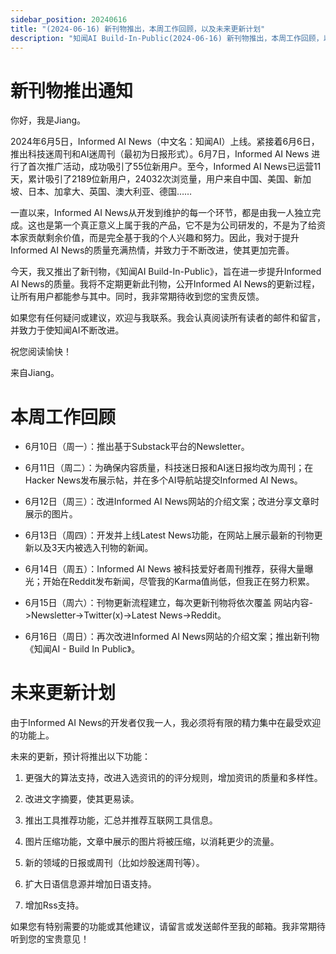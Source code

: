 ```yaml
---
sidebar_position: 20240616
title: "(2024-06-16) 新刊物推出，本周工作回顾，以及未来更新计划"
description: "知闻AI Build-In-Public(2024-06-16) 新刊物推出，本周工作回顾，以及未来更新计划"
---
```


# 新刊物推出通知

你好，我是Jiang。

2024年6月5日，Informed AI News（中文名：知闻AI）上线。紧接着6月6日，推出科技迷周刊和AI迷周刊（最初为日报形式）。6月7日，Informed AI News 进行了首次推广活动，成功吸引了55位新用户。至今，Informed AI News已运营11天，累计吸引了2189位新用户，24032次浏览量，用户来自中国、美国、新加坡、日本、加拿大、英国、澳大利亚、德国……

一直以来，Informed AI News从开发到维护的每一个环节，都是由我一人独立完成。这也是第一个真正意义上属于我的产品，它不是为公司研发的，不是为了给资本家贡献剩余价值，而是完全基于我的个人兴趣和努力。因此，我对于提升Informed AI News的质量充满热情，并致力于不断改进，使其更加完善。

今天，我又推出了新刊物，《知闻AI Build-In-Public》，旨在进一步提升Informed AI News的质量。我将不定期更新此刊物，公开Informed AI News的更新过程，让所有用户都能参与其中。同时，我非常期待收到您的宝贵反馈。

如果您有任何疑问或建议，欢迎与我联系。我会认真阅读所有读者的邮件和留言，并致力于使知闻AI不断改进。

祝您阅读愉快！

来自Jiang。

# 本周工作回顾

- 6月10日（周一）：推出基于Substack平台的Newsletter。

- 6月11日（周二）：为确保内容质量，科技迷日报和AI迷日报均改为周刊；在Hacker News发布展示帖，并在多个AI导航站提交Informed AI News。

- 6月12日（周三）：改进Informed AI News网站的介绍文案；改进分享文章时展示的图片。

- 6月13日（周四）：开发并上线Latest News功能，在网站上展示最新的刊物更新以及3天内被选入刊物的新闻。

- 6月14日（周五）：Informed AI News 被科技爱好者周刊推荐，获得大量曝光；开始在Reddit发布新闻，尽管我的Karma值尚低，但我正在努力积累。

- 6月15日（周六）：刊物更新流程建立，每次更新刊物将依次覆盖 网站内容->Newsletter->Twitter(x)->Latest News->Reddit。

- 6月16日（周日）：再次改进Informed AI News网站的介绍文案；推出新刊物《知闻AI - Build In Public》。

# 未来更新计划

由于Informed AI News的开发者仅我一人，我必须将有限的精力集中在最受欢迎的功能上。

未来的更新，预计将推出以下功能：

1. 更强大的算法支持，改进入选资讯的的评分规则，增加资讯的质量和多样性。

2. 改进文字摘要，使其更易读。

3. 推出工具推荐功能，汇总并推荐互联网工具信息。

4. 图片压缩功能，文章中展示的图片将被压缩，以消耗更少的流量。

5. 新的领域的日报或周刊（比如炒股迷周刊等）。

6. 扩大日语信息源并增加日语支持。

7. 增加Rss支持。

如果您有特别需要的功能或其他建议，请留言或发送邮件至我的邮箱。我非常期待听到您的宝贵意见！